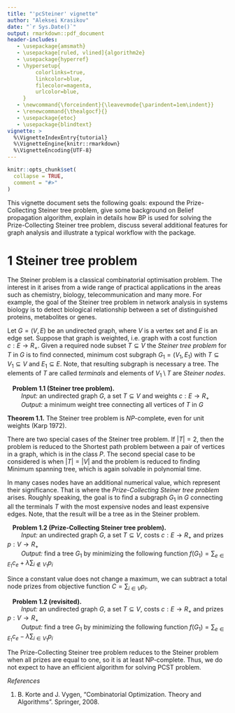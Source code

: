 ```yaml
---
title: "'pcSteiner' vignette"
author: "Aleksei Krasikov"
date: "`r Sys.Date()`"
output: rmarkdown::pdf_document
header-includes:
   - \usepackage{amsmath}
   - \usepackage[ruled, vlined]{algorithm2e}
   - \usepackage{hyperref}
   - \hypersetup{
         colorlinks=true,
         linkcolor=blue,
         filecolor=magenta,      
         urlcolor=blue,
     }
   - \newcommand{\forceindent}{\leavevmode{\parindent=1em\indent}}
   - \renewcommand{\thealgocf}{}
   - \usepackage{etoc}
   - \usepackage{blindtext}
vignette: >
  %\VignetteIndexEntry{tutorial}
  %\VignetteEngine{knitr::rmarkdown}
  %\VignetteEncoding{UTF-8}
---
```


```r
knitr::opts_chunk$set(
  collapse = TRUE,
  comment = "#>"
)
```

\vspace{15px}

\leftskip3cm\relax
\rightskip3cm\relax
This vignette document sets the following goals: expound the Prize-Collecting Steiner tree problem, give some background on Belief propagation algorithm, explain in details how BP is used for solving the Prize-Collecting Steiner tree problem, discuss several additional features for graph analysis and illustrate a typical workflow with the package.

\vspace{25px}

\leftskip0cm\relax
\rightskip0cm\relax
\tableofcontents
\etocsettocstyle{\subsection*{This Chapter contains:}}{\noindent\rule{\linewidth}{.4pt}}

\pagebreak

# 1 Steiner tree problem

\forceindent The Steiner problem is a classical combinatorial optimisation problem. The interest in it arises from a wide range of practical applications in the areas such as chemistry, biology, telecommunication and many more. For example, the goal of the Steiner tree problem in network analysis in systems biology is to detect biological relationship between a set of distinguished proteins, metabolites or genes.

\forceindent Let $G = (V, E)$ be an undirected graph, where $V$ is a vertex set and $E$ is an edge set. Suppose that graph is weighted, i.e. graph with a cost function $c: E \rightarrow R_+$. Given a required node subset $T \subseteq V$ the *Steiner tree problem* for $T$ in $G$ is to find connected, minimum cost subgraph $G_1 = (V_1, E_1)$ with $T \subseteq V_1 \subseteq V$ and $E_1 \subseteq E$. Note, that resulting subgraph is necessary a tree. The elements of $T$ are called *terminals* and elements of $V_1 \setminus T$ are *Steiner nodes*.

|    **Problem 1.1 (Steiner tree problem).**
|         *Input:* an undirected graph $G$, a set $T \subseteq V$ and weights $c:E \rightarrow R_+$
|         *Output:* a minimum weight tree connecting all vertices of $T$ in $G$

**Theorem 1.1.** The Steiner tree problem is $NP$-complete, even for unit weights (Karp 1972).

\forceindent There are two special cases of the Steiner tree problem. If $|T| = 2$, then the problem is reduced to the Shortest path problem between a pair of vertices in a graph, which is in the class $P$. The second special case to be considered is when $|T| = |V|$ and the problem is reduced to finding Minimum spanning tree, which is again solvable in polynomial time.

\forceindent In many cases nodes have an additional numerical value, which represent their significance. That is where the *Prize-Collecting Steiner tree problem* arises. Roughly speaking, the goal is to find a subgraph $G_1$ in $G$ connecting all the terminals $T$ with the most expensive nodes and least expensive edges. Note, that the result will be a tree as in the Steiner problem.

|    **Problem 1.2 (Prize-Collecting Steiner tree problem).**
|         *Input:* an undirected graph $G$, a set $T \subseteq V$, costs $c:E \rightarrow R_+$ and prizes $p: V \rightarrow R_+$
|         *Output:* find a tree $G_1$ by minimizing the following function $f(G_1) = \sum_{e \in E_1} c_e + \lambda \sum_{i \notin V_1} p_i$

Since a constant value does not change a maximum, we can subtract a total node prizes from objective function $C = \sum_{i \in V} p_i$.

|    **Problem 1.2 (revisited).**
|         *Input:* an undirected graph $G$, a set $T \subseteq V$, costs $c:E \rightarrow R_+$ and prizes $p: V \rightarrow R_+$
|         *Output:* find a tree $G_1$ by minimizing the following function $f(G_1) = \sum_{e \in E_1} c_e - \lambda \sum_{i \in V_1} p_i$

The Prize-Collecting Steiner tree problem reduces to the Steiner problem when all prizes are equal to one, so it is at least NP-complete. Thus, we do not expect to have an efficient algorithm for solving PCST problem.

*References*

1. B. Korte and J. Vygen, "Combinatorial Optimization. Theory and Algorithms". Springer, 2008.

\pagebreak

